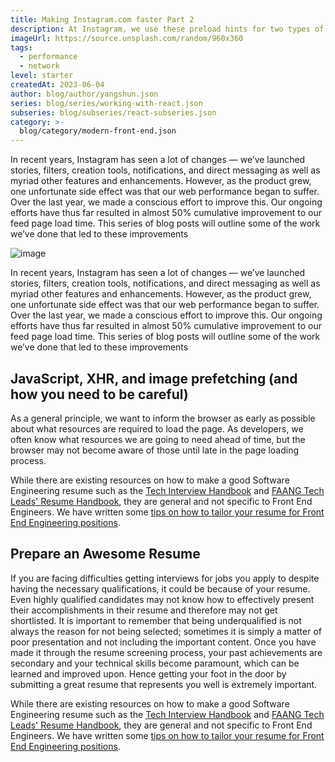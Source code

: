 ```yaml
---
title: Making Instagram.com faster Part 2
description: At Instagram, we use these preload hints for two types of resources on the critical page loading path dynamically loaded JavaScript and preloading XHR GraphQL requests for data.
imageUrl: https://source.unsplash.com/random/960x360
tags:
  - performance
  - network
level: starter
createdAt: 2023-06-04
author: blog/author/yangshun.json
series: blog/series/working-with-react.json
subseries: blog/subseries/react-subseries.json
category: >-
  blog/category/modern-front-end.json
---
```


In recent years, Instagram has seen a lot of changes — we’ve launched stories, filters, creation tools, notifications, and direct messaging as well as myriad other features and enhancements. However, as the product grew, one unfortunate side effect was that our web performance began to suffer. Over the last year, we made a conscious effort to improve this. Our ongoing efforts have thus far resulted in almost 50% cumulative improvement to our feed page load time. This series of blog posts will outline some of the work we’ve done that led to these improvements

![image](https://plus.unsplash.com/premium_photo-1700838995649-a11b3f677c7c?q=80&w=2070&auto=format&fit=crop&ixlib=rb-4.0.3&ixid=M3wxMjA3fDB8MHxwaG90by1wYWdlfHx8fGVufDB8fHx8fA%3D%3D)

In recent years, Instagram has seen a lot of changes — we’ve launched stories, filters, creation tools, notifications, and direct messaging as well as myriad other features and enhancements. However, as the product grew, one unfortunate side effect was that our web performance began to suffer. Over the last year, we made a conscious effort to improve this. Our ongoing efforts have thus far resulted in almost 50% cumulative improvement to our feed page load time. This series of blog posts will outline some of the work we’ve done that led to these improvements

## JavaScript, XHR, and image prefetching (and how you need to be careful)

As a general principle, we want to inform the browser as early as possible about what resources are required to load the page. As developers, we often know what resources we are going to need ahead of time, but the browser may not become aware of those until late in the page loading process.

While there are existing resources on how to make a good Software Engineering resume such as the [Tech Interview Handbook](https://www.techinterviewhandbook.org/) and [FAANG Tech Leads' Resume Handbook](https://www.faangtechleads.com/), they are general and not specific to Front End Engineers. We have written some [tips on how to tailor your resume for Front End Engineering positions](https://www.faangtechleads.com/).

## Prepare an Awesome Resume

If you are facing difficulties getting interviews for jobs you apply to despite having the necessary qualifications, it could be because of your resume. Even highly qualified candidates may not know how to effectively present their accomplishments in their resume and therefore may not get shortlisted. It is important to remember that being underqualified is not always the reason for not being selected; sometimes it is simply a matter of poor presentation and not including the important content. Once you have made it through the resume screening process, your past achievements are secondary and your technical skills become paramount, which can be learned and improved upon. Hence getting your foot in the door by submitting a great resume that represents you well is extremely important.

While there are existing resources on how to make a good Software Engineering resume such as the [Tech Interview Handbook](https://www.techinterviewhandbook.org/) and [FAANG Tech Leads' Resume Handbook](https://www.faangtechleads.com/), they are general and not specific to Front End Engineers. We have written some [tips on how to tailor your resume for Front End Engineering positions](https://www.faangtechleads.com/).
